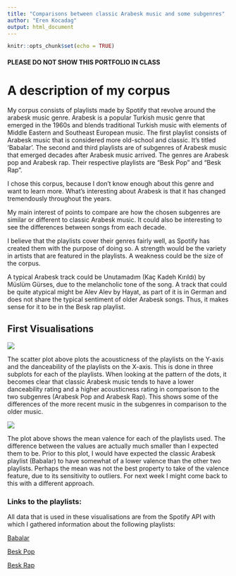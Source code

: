 ```yaml
---
title: "Comparisons between classic Arabesk music and some subgenres"
author: "Eren Kocadag"
output: html_document
---
```


```r
knitr::opts_chunk$set(echo = TRUE)
```

#### PLEASE DO NOT SHOW THIS PORTFOLIO IN CLASS

# A description of my corpus

My corpus consists of playlists made by Spotify that revolve around the arabesk music genre. Arabesk is a popular Turkish music genre that emerged in the 1960s and blends traditional Turkish music with elements of Middle Eastern and Southeast European music. The first playlist consists of Arabesk music that is considered more old-school and classic. It's titled 'Babalar'. The second and third playlists are of subgenres of Arabesk music that emerged decades after Arabesk music arrived. The genres are Arabesk pop and Arabesk rap. Their respective playlists are "Besk Pop" and "Besk Rap".

I chose this corpus, because I don't know enough about this genre and want to learn more. What's interesting about Arabesk is that it has changed tremendously throughout the years.

My main interest of points to compare are how the chosen subgenres are similar or different to classic Arabesk music. It could also be interesting to see the differences between songs from each decade.

I believe that the playlists cover their genres fairly well, as Spotify has created them with the purpose of doing so. A strength would be the variety in artists that are featured in the playlists. A weakness could be the size of the corpus.

A typical Arabesk track could be Unutamadım (Kaç Kadeh Kırıldı) by Müslüm Gürses, due to the melancholic tone of the song. A track that could be quite atypical might be Alev Alev by Hayat, as part of it is in German and does not share the typical sentiment of older Arabesk songs. Thus, it makes sense for it to be in the Besk rap playlist.

## First Visualisations

![](https://raw.githubusercontent.com/erenkocadag/Computational_Musicology/main/Plots/acous.png)

The scatter plot above plots the acousticness of the playlists on the Y-axis and the danceability of the playlists on the X-axis. This is done in three subplots for each of the playlists. When looking at the pattern of the dots, it becomes clear that classic Arabesk music tends to have a lower danceability rating and a higher acousticness rating in comparison to the two subgenres (Arabesk Pop and Arabesk Rap). This shows some of the differences of the more recent music in the subgenres in comparison to the older music.

![](https://raw.githubusercontent.com/erenkocadag/Computational_Musicology/main/Plots/valence2.png)

The plot above shows the mean valence for each of the playlists used. The difference between the values are actually much smaller than I expected them to be. Prior to this plot, I would have expected the classic Arabesk playlist (Babalar) to have somewhat of a lower valence than the other two playlists. Perhaps the mean was not the best property to take of the valence feature, due to its sensitivity to outliers. For next week I might come back to this with a different approach.

### Links to the playlists:

All data that is used in these visualisations are from the Spotify API with which I gathered information about the following playlists:

[Babalar](https://open.spotify.com/playlist/37i9dQZF1DX9azIhpBmNbd?si=6db51b6addd848c0)

[Besk Pop](https://open.spotify.com/playlist/37i9dQZF1DXduWUvte9ZYi?si=81f7a3ba11a4430b)

[Besk Rap](https://open.spotify.com/playlist/37i9dQZF1DXciCKvzkUxfS?si=c9b1a17357b9411d)
